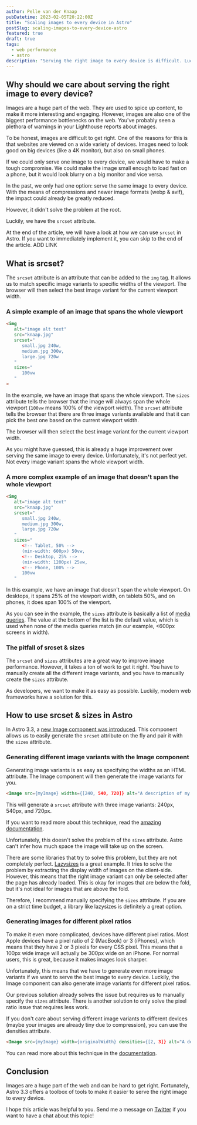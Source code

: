 ```yaml
---
author: Pelle van der Knaap
pubDatetime: 2023-02-05T20:22:00Z
title: "Scaling images to every device in Astro"
postSlug: scaling-images-to-every-device-astro
featured: true
draft: true
tags:
  - web performance
  - astro
description: "Serving the right image to every device is difficult. Luckily, Astro 3.3 offers a toolbox of tools to make it easier."
---
```


## Why should we care about serving the right image to every device?
Images are a huge part of the web.
They are used to spice up content, to make it more interesting and engaging.
However, images are also one of the biggest performance bottlenecks on the web.
You've probably seen a plethora of warnings in your Lighthouse reports about images.

To be honest, images are difficult to get right.
One of the reasons for this is that websites are viewed on a wide variety of devices.
Images need to look good on big devices (like a 4K monitor), but also on small phones.

If we could only serve one image to every device, we would have to make a tough compromise.
We could make the image small enough to load fast on a phone, but it would look blurry on a big monitor and vice versa.

In the past, we only had one option: serve the same image to every device.
With the means of compressions and newer image formats (webp & avif), the impact could already be greatly reduced.

However, it didn't solve the problem at the root.

Luckily, we have the `srcset` attribute.

At the end of the article, we will have a look at how we can use `srcset` in Astro.
If you want to immediately implement it, you can skip to the end of the article. ADD LINK

## What is srcset?
The `srcset` attribute is an attribute that can be added to the `img` tag.
It allows us to match specific image variants to specific widths of the viewport.
The browser will then select the best image variant for the current viewport width.

### A simple example of an image that spans the whole viewport

```html
<img 
   alt="image alt text" 
   src="knaap.jpg" 
   srcset=" 
      small.jpg 240w, 
      medium.jpg 300w, 
      large.jpg 720w
   " 
   sizes=" 
      100vw 
   "
>
```

In the example, we have an image that spans the whole viewport.
The `sizes` attribute tells the browser that the image will always span the whole viewport (`100vw` means 100% of the *v*iewport *w*idth).
The `srcset` attribute tells the browser that there are three image variants available and that it can pick the best one based on the current viewport width.

The browser will then select the best image variant for the current viewport width.

As you might have guessed, this is already a huge improvement over serving the same image to every device.
Unfortunately, it's not perfect yet.
Not every image variant spans the whole viewport width.

### A more complex example of an image that doesn't span the whole viewport

```html
<img 
   alt="image alt text" 
   src="knaap.jpg" 
   srcset=" 
      small.jpg 240w, 
      medium.jpg 300w, 
      large.jpg 720w
   " 
   sizes=" 
      <!-- Tablet, 50% -->
      (min-width: 600px) 50vw, 
      <!-- Desktop, 25% -->
      (min-width: 1200px) 25vw,
      <!-- Phone, 100% -->
      100vw
   "
```

In this example, we have an image that doesn't span the whole viewport.
On desktops, it spans 25% of the viewport width, on tablets 50%, and on phones, it does span 100% of the viewport.

As you can see in the example, the `sizes` attribute is basically a list of [media queries](https://css-tricks.com/a-complete-guide-to-css-media-queries/).
The value at the bottom of the list is the default value, which is used when none of the media queries match (in our example, <600px screens in width).

### The pitfall of srcset & sizes
The `srcset` and `sizes` attributes are a great way to improve image performance.
However, it takes a ton of work to get it right.
You have to manually create all the different image variants, and you have to manually create the `sizes` attribute.

As developers, we want to make it as easy as possible.
Luckily, modern web frameworks have a solution for this.

## How to use srcset & sizes in Astro
In Astro 3.3, a [new Image component was introduced](https://astro.build/blog/astro-330/).
This component allows us to easily generate the `srcset` attribute on the fly and pair it with the `sizes` attribute.

### Generating different image variants with the Image component
Generating image variants is as easy as specifying the widths as an HTML attribute.
The Image component will then generate the image variants for you.

```html
<Image src={myImage} widths={[240, 540, 720]} alt="A description of my image." />
```

This will generate a `srcset` attribute with three image variants: 240px, 540px, and 720px.

If you want to read more about this technique, read the [amazing documentation](https://docs.astro.build/en/guides/images/#widths).

Unfortunately, this doesn't solve the problem of the `sizes` attribute.
Astro can't infer how much space the image will take up on the screen.

There are some libraries that try to solve this problem, but they are not completely perfect.
[Lazysizes](https://github.com/aFarkas/lazysizes) is a great example.
It tries to solve the problem by extracting the display width of images on the client-side.
However, this means that the right image variant can only be selected after the page has already loaded.
This is okay for images that are below the fold, but it's not ideal for images that are above the fold.

Therefore, I recommend manually specifying the `sizes` attribute.
If you are on a strict time budget, a library like lazysizes is definitely a great option.

### Generating images for different pixel ratios
To make it even more complicated, devices have different pixel ratios.
Most Apple devices have a pixel ratio of 2 (MacBook) or 3 (iPhones), which means that they have 2 or 3 pixels for every CSS pixel.
This means that a 100px wide image will actually be 300px wide on an iPhone.
For normal users, this is great, because it makes images look sharper.

Unfortunately, this means that we have to generate even more image variants if we want to serve the best image to every device.
Luckily, the Image component can also generate image variants for different pixel ratios.

Our previous solution already solves the issue but requires us to manually specify the `sizes` attribute.
There is another solution to only solve the pixel ratio issue that requires less work.

If you don't care about serving different image variants to different devices (maybe your images are already tiny due to compression), you can use the densities attribute.

```html
<Image src={myImage} width={originalWidth} densities={[2, 3]} alt="A description of my image." />
```

You can read more about this technique in the [documentation](https://docs.astro.build/en/guides/images/#densities).

## Conclusion
Images are a huge part of the web and can be hard to get right.
Fortunately, Astro 3.3 offers a toolbox of tools to make it easier to serve the right image to every device.

I hope this article was helpful to you. Send me a message on [Twitter](https://twitter.com/pellevdknaap) if you want to have a chat about this topic!

